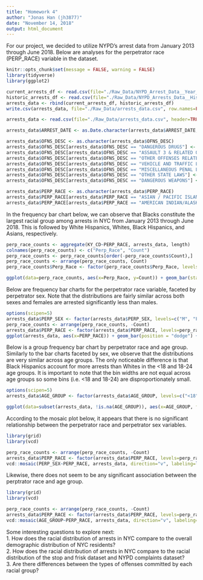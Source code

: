 ```yaml
---
title: "Homework 4"
author: "Jonas Han (jh3877)"
date: "November 14, 2018"
output: html_document
---
```


For our project, we decided to utilize NYPD's arrest data from January 2013 through June 2018. Below are analyses for the perpetrator race (PERP_RACE) variable in the dataset.

```r
knitr::opts_chunk$set(message = FALSE, warning = FALSE)
library(tidyverse)
library(ggplot2)
```

```r
current_arrests_df <- read.csv(file="./Raw_Data/NYPD_Arrest_Data__Year_to_Date_.csv", header=TRUE, na.strings="n/a")
historic_arrests_df <- read.csv(file="./Raw_Data/NYPD_Arrests_Data__Historic_.csv", header=TRUE, na.strings="n/a")
arrests_data <- rbind(current_arrests_df, historic_arrests_df)
write.csv(arrests_data, file="./Raw_Data/arrests_data.csv", row.names=FALSE)
```

```r
arrests_data <- read.csv(file="./Raw_Data/arrests_data.csv", header=TRUE)

arrests_data$ARREST_DATE <- as.Date.character(arrests_data$ARREST_DATE, tryFormats="%m/%d/%Y")

arrests_data$OFNS_DESC <- as.character(arrests_data$OFNS_DESC)
arrests_data$OFNS_DESC[arrests_data$OFNS_DESC == "DANGEROUS DRUGS"] <- "DRUG RELATED"
arrests_data$OFNS_DESC[arrests_data$OFNS_DESC == "ASSAULT 3 & RELATED OFFENSES"] <- "ASSAULT 3"
arrests_data$OFNS_DESC[arrests_data$OFNS_DESC == "OTHER OFFENSES RELATED TO THEF"] <- "THEFT RELATED"
arrests_data$OFNS_DESC[arrests_data$OFNS_DESC == "VEHICLE AND TRAFFIC LAWS"] <- "VEHICLE/TRAFFIC LAWS"
arrests_data$OFNS_DESC[arrests_data$OFNS_DESC == "MISCELLANEOUS PENAL LAW"] <- "MISC PENAL LAW"
arrests_data$OFNS_DESC[arrests_data$OFNS_DESC == "OTHER STATE LAWS"] <- "STATE LAWS"
arrests_data$OFNS_DESC[arrests_data$OFNS_DESC == "DANGEROUS WEAPONS"] <- "WEAPONS RELATED"

arrests_data$PERP_RACE <- as.character(arrests_data$PERP_RACE)
arrests_data$PERP_RACE[arrests_data$PERP_RACE == "ASIAN / PACIFIC ISLANDER"] <- "ASIAN/PAC.ISL"
arrests_data$PERP_RACE[arrests_data$PERP_RACE == "AMERICAN INDIAN/ALASKAN NATIVE"] <- "AMER IND"
```

In the frequency bar chart below, we can observe that Blacks constitute the largest racial group among arrests in NYC from January 2013 through June 2018. This is followed by White Hispanics, Whites, Black Hispanics, and Asians, respectively. 

```r
perp_race_counts <- aggregate(KY_CD~PERP_RACE, arrests_data, length)
colnames(perp_race_counts) <- c("Perp_Race", "Count")
perp_race_counts <- perp_race_counts[order(-perp_race_counts$Count),]
perp_race_counts <- arrange(perp_race_counts, Count)
perp_race_counts$Perp_Race <- factor(perp_race_counts$Perp_Race, levels=perp_race_counts$Perp_Race)

ggplot(data=perp_race_counts, aes(x=Perp_Race, y=Count)) + geom_bar(stat="identity") + ggtitle("NYC Arrests by Perpetrator Race (Jan 2013 - Jun 2018)") + theme_grey(14) + theme(plot.title=element_text(hjust=0.5)) + xlab("Perpetrator Race") + ylab("Frequency") + coord_flip()
```

Below are frequency bar charts for the perpetrator race variable, faceted by perpetrator sex. Note that the distributions are fairly similar across both sexes and females are arrested significantly less than males.

```r
options(scipen=5)
arrests_data$PERP_SEX <- factor(arrests_data$PERP_SEX, levels=c("M", "F"))
perp_race_counts <- arrange(perp_race_counts, -Count)
arrests_data$PERP_RACE <- factor(arrests_data$PERP_RACE, levels=perp_race_counts$Perp_Race)
ggplot(arrests_data, aes(x=PERP_RACE)) + geom_bar(position = "dodge") + facet_wrap(~PERP_SEX) + theme(axis.text.x = element_text(angle = 90, hjust = 1), plot.title = element_text(hjust = 0.5)) + ggtitle("NYC Arrests by Perpetrator Race & Sex (Jan 2013 - Jun 2018)")
```

Below is a group frequency bar chart by perpetrator race and age group. Similarly to the bar charts faceted by sex, we observe that the distributions are very similar across age groups. The only noticeable difference is that Black Hispanics account for more arrests than Whites in the <18 and 18-24 age groups. It is important to note that the bin widths are not equal across age groups so some bins (i.e. <18 and 18-24) are disproportionately small.

```r
options(scipen=5)
arrests_data$AGE_GROUP <- factor(arrests_data$AGE_GROUP, levels=c("<18", "18-24", "25-44", "45-64", "65+"))

ggplot(data=subset(arrests_data, !is.na(AGE_GROUP)), aes(x=AGE_GROUP, fill=PERP_RACE)) + geom_bar(position = "dodge") + ggtitle("NYC Arrests by Perpetrator Race & Age Group (Jan 2013 - Jun 2018)") + theme(plot.title = element_text(hjust = 0.5)) + theme_grey(14)
```


According to the mosaic plot below, it appears that there is no significant relationship between the perpetrator race and perpetrator sex variables.

```r
library(grid)
library(vcd)

perp_race_counts <- arrange(perp_race_counts, -Count)
arrests_data$PERP_RACE <- factor(arrests_data$PERP_RACE, levels=perp_race_counts$Perp_Race)
vcd::mosaic(PERP_SEX~PERP_RACE, arrests_data, direction="v", labeling=labeling_border(rot_labels=c(15,0,0,0)))
```


Likewise, there does not seem to be any significant association between the perptrator race and age group. 

```r
library(grid)
library(vcd)

perp_race_counts <- arrange(perp_race_counts, -Count)
arrests_data$PERP_RACE <- factor(arrests_data$PERP_RACE, levels=perp_race_counts$Perp_Race)
vcd::mosaic(AGE_GROUP~PERP_RACE, arrests_data, direction="v", labeling=labeling_border(rot_labels=c(15,0,0,0)))
```


Some interesting questions to explore next: <br />
1. How does the racial distribution of arrests in NYC compare to the overall demographic distribution of NYC residents? <br />
2. How does the racial distribution of arrests in NYC compare to the racial distribution of the stop and frisk dataset and NYPD complaints dataset? <br />
3. Are there differences between the types of offenses committed by each racial group? <br />
